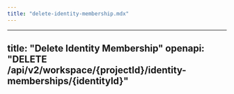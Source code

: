 ```yaml
---
title: "delete-identity-membership.mdx"
---
```


---
title: "Delete Identity Membership"
openapi: "DELETE /api/v2/workspace/{projectId}/identity-memberships/{identityId}"
---
